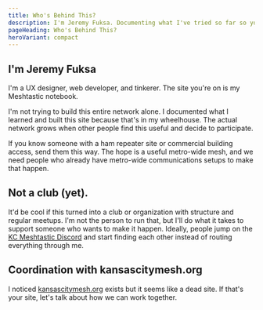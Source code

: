 ```yaml
---
title: Who's Behind This?
description: I'm Jeremy Fuksa. Documenting what I've tried so far so you can play along.
pageHeading: Who's Behind This?
heroVariant: compact
---
```


## I'm Jeremy Fuksa

I'm a UX designer, web developer, and tinkerer. The site you're on is my Meshtastic notebook. 

I'm not trying to build this entire network alone. I documented what I learned and built this site because that's in my wheelhouse. The actual network grows when other people find this useful and decide to participate.

If you know someone with a ham repeater site or commercial building access, send them this way. The hope is a useful metro-wide mesh, and we need people who already have metro-wide communications setups to make that happen.

## Not a club (yet).

It'd be cool if this turned into a club or organization with structure and regular meetups. I'm not the person to run that, but I'll do what it takes to support someone who wants to make it happen. Ideally, people jump on the [KC Meshtastic Discord](https://discord.gg/eP5VSPKU) and start finding each other instead of routing everything through me.

## Coordination with kansascitymesh.org

I noticed [kansascitymesh.org](https://kansascitymesh.org) exists but it seems like a dead site. If that's your site, let's talk about how we can work together.
